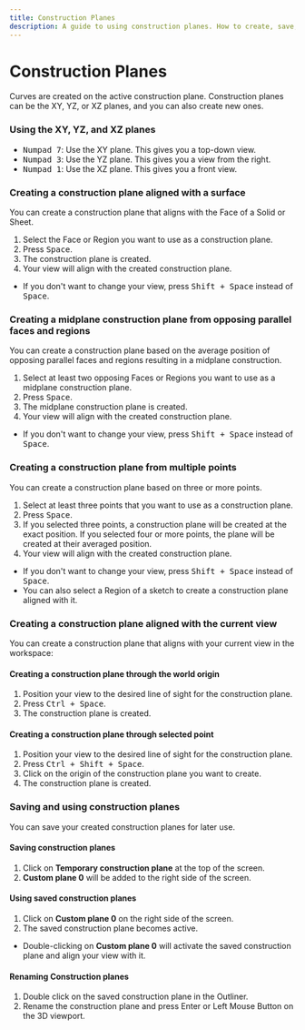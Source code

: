 ```yaml
---
title: Construction Planes
description: A guide to using construction planes. How to create, save, rename, reuse them.
---
```



# Construction Planes

Curves are created on the active construction plane. 
Construction planes can be the XY, YZ, or XZ planes, and you can also create new ones.

### Using the XY, YZ, and XZ planes

- <kbd>Numpad 7</kbd>: Use the XY plane. This gives you a top-down view.
- <kbd>Numpad 3</kbd>: Use the YZ plane. This gives you a view from the right.
- <kbd>Numpad 1</kbd>: Use the XZ plane. This gives you a front view.

### Creating a construction plane aligned with a surface

You can create a construction plane that aligns with the Face of a Solid or Sheet. 

1. Select the Face or Region you want to use as a construction plane.
2. Press <kbd>Space</kbd>.
3. The construction plane is created.
4. Your view will align with the created construction plane.

- If you don't want to change your view, press <kbd>Shift + Space</kbd> instead of <kbd>Space</kbd>.

<VideoPlayer fileName="construction-plane-1"/>

### Creating a midplane construction plane from opposing parallel faces and regions

You can create a construction plane based on the average position of opposing parallel faces and regions resulting in a midplane construction.

1. Select at least two opposing Faces or Regions you want to use as a midplane construction plane.
2. Press <kbd>Space</kbd>.
3. The midplane construction plane is created.
4. Your view will align with the created construction plane. 

- If you don't want to change your view, press <kbd>Shift + Space</kbd> instead of <kbd>Space</kbd>.

<VideoPlayer fileName="construction-plane-2"/> 

### Creating a construction plane from multiple points

You can create a construction plane based on three or more points.

1. Select at least three points that you want to use as a construction plane.
2. Press <kbd>Space</kbd>.
3. If you selected three points, a construction plane will be created at the exact position. If you selected four or more points, the plane will be created at their averaged position.
4. Your view will align with the created construction plane.

- If you don't want to change your view, press <kbd>Shift + Space</kbd> instead of <kbd>Space</kbd>.
- You can also select a Region of a sketch to create a construction plane aligned with it.

<VideoPlayer fileName="construction-plane-3"/>

### Creating a construction plane aligned with the current view

You can create a construction plane that aligns with your current view in the workspace:

#### Creating a construction plane through the world origin

1. Position your view to the desired line of sight for the construction plane.
2. Press <kbd>Ctrl + Space</kbd>.
3. The construction plane is created.

<VideoPlayer fileName="construction-plane-4"/> 

#### Creating a construction plane through selected point

1. Position your view to the desired line of sight for the construction plane.
2. Press <kbd>Ctrl + Shift + Space</kbd>.
3. Click on the origin of the construction plane you want to create.
4. The construction plane is created.

<VideoPlayer fileName="construction-plane-5"/> 

### Saving and using construction planes

You can save your created construction planes for later use.

#### Saving construction planes

1. Click on **Temporary construction plane** at the top of the screen.
2. **Custom plane 0** will be added to the right side of the screen.

#### Using saved construction planes

1. Click on **Custom plane 0** on the right side of the screen.
2. The saved construction plane becomes active.

- Double-clicking on **Custom plane 0** will activate the saved construction plane and align your view with it.

#### Renaming Construction planes

1. Double click on the saved construction plane in the Outliner. 
2. Rename the construction plane and press Enter or Left Mouse Button on the 3D viewport.
